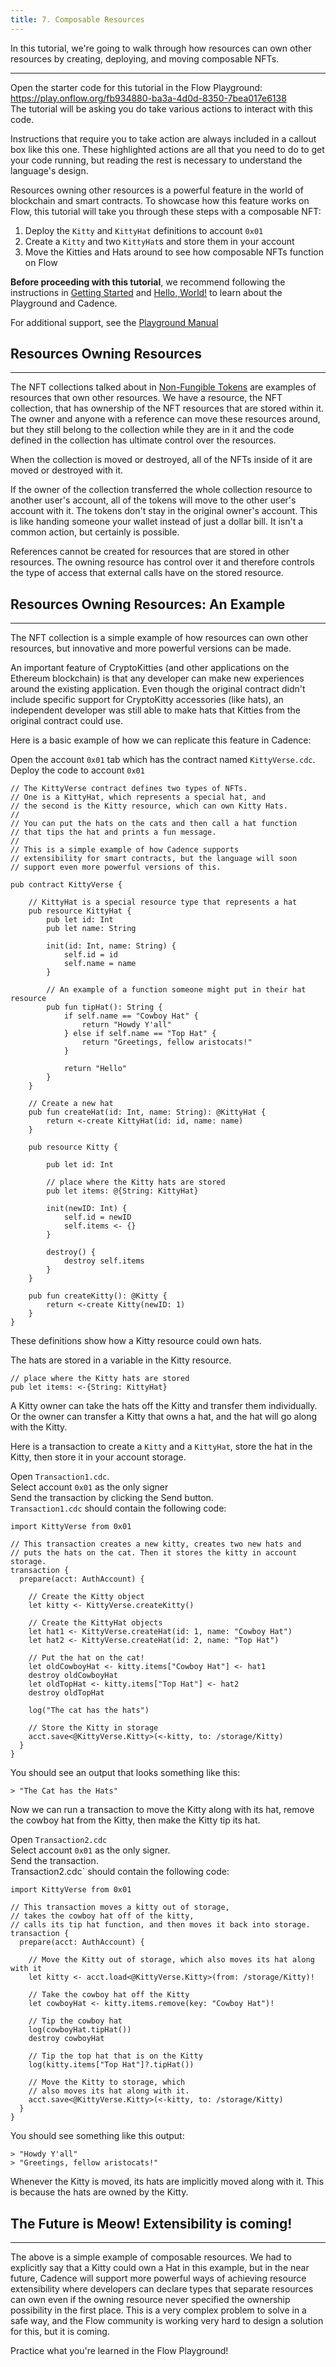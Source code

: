 ```yaml
---
title: 7. Composable Resources
---
```


In this tutorial, we're going to walk through how resources can own other resources by creating, deploying, and moving composable NFTs.

---

<Callout type="info">

Open the starter code for this tutorial in the Flow Playground: <a href="https://play.onflow.org/fb934880-ba3a-4d0d-8350-7bea017e6138" target="_blank">https://play.onflow.org/fb934880-ba3a-4d0d-8350-7bea017e6138</a><br/>
The tutorial will be asking you do take various actions to interact with this code.

</Callout>

<Callout type="info">

Instructions that require you to take action are always included in a callout box like this one. These highlighted actions are all that you need to do to get your code running, but reading the rest is necessary to understand the language's design.

</Callout>

Resources owning other resources is a powerful feature in the world of blockchain and smart contracts. To showcase how this feature works on Flow, this tutorial will take you through these steps with a composable NFT:

1. Deploy the `Kitty` and `KittyHat` definitions to account `0x01`
2. Create a `Kitty` and two `KittyHat`s and store them in your account
3. Move the Kitties and Hats around to see how composable NFTs function on Flow

**Before proceeding with this tutorial**, we recommend following the instructions in [Getting Started](/cadence/tutorial/01-first-steps/) and [Hello, World!](/cadence/tutorial/02-hello-world/) to learn about the Playground and Cadence.

For additional support, see the [Playground Manual](/intro/playground-manual/)

## Resources Owning Resources

---

The NFT collections talked about in [Non-Fungible Tokens](/cadence/tutorial/04-non-fungible-tokens) are examples of resources that own other resources. We have a resource, the NFT collection, that has ownership of the NFT resources that are stored within it. The owner and anyone with a reference can move these resources around, but they still belong to the collection while they are in it and the code defined in the collection has ultimate control over the resources.

When the collection is moved or destroyed, all of the NFTs inside of it are moved or destroyed with it.

If the owner of the collection transferred the whole collection resource to another user's account, all of the tokens will move to the other user's account with it. The tokens don't stay in the original owner's account. This is like handing someone your wallet instead of just a dollar bill. It isn't a common action, but certainly is possible.

References cannot be created for resources that are stored in other resources. The owning resource has control over it and therefore controls the type of access that external calls have on the stored resource.

## Resources Owning Resources: An Example

---

The NFT collection is a simple example of how resources can own other resources, but innovative and more powerful versions can be made.

An important feature of CryptoKitties (and other applications on the Ethereum blockchain) is that any developer can make new experiences around the existing application. Even though the original contract didn't include specific support for CryptoKitty accessories (like hats), an independent developer was still able to make hats that Kitties from the original contract could use.

Here is a basic example of how we can replicate this feature in Cadence:

<!-- [block:callout]
{
"type": "info",
"body": ""
}
[/block] -->

<Callout type="info">

Open the account `0x01` tab which has the contract named `KittyVerse.cdc`. Deploy the code to account `0x01`

</Callout>

```cadence:title=KittyVerse.cdc
// The KittyVerse contract defines two types of NFTs.
// One is a KittyHat, which represents a special hat, and
// the second is the Kitty resource, which can own Kitty Hats.
//
// You can put the hats on the cats and then call a hat function
// that tips the hat and prints a fun message.
//
// This is a simple example of how Cadence supports
// extensibility for smart contracts, but the language will soon
// support even more powerful versions of this.

pub contract KittyVerse {

    // KittyHat is a special resource type that represents a hat
    pub resource KittyHat {
        pub let id: Int
        pub let name: String

        init(id: Int, name: String) {
            self.id = id
            self.name = name
        }

        // An example of a function someone might put in their hat resource
        pub fun tipHat(): String {
            if self.name == "Cowboy Hat" {
                return "Howdy Y'all"
            } else if self.name == "Top Hat" {
                return "Greetings, fellow aristocats!"
            }

            return "Hello"
        }
    }

    // Create a new hat
    pub fun createHat(id: Int, name: String): @KittyHat {
        return <-create KittyHat(id: id, name: name)
    }

    pub resource Kitty {

        pub let id: Int

        // place where the Kitty hats are stored
        pub let items: @{String: KittyHat}

        init(newID: Int) {
            self.id = newID
            self.items <- {}
        }

        destroy() {
            destroy self.items
        }
    }

    pub fun createKitty(): @Kitty {
        return <-create Kitty(newID: 1)
    }
}
```

These definitions show how a Kitty resource could own hats.

The hats are stored in a variable in the Kitty resource.

    // place where the Kitty hats are stored
    pub let items: <-{String: KittyHat}

A Kitty owner can take the hats off the Kitty and transfer them individually. Or the owner can transfer a Kitty that owns a hat, and the hat will go along with the Kitty.

Here is a transaction to create a `Kitty` and a `KittyHat`, store the hat in the Kitty, then store it in your account storage.

<Callout type="info">

Open `Transaction1.cdc`. <br/>
Select account `0x01` as the only signer<br/>
Send the transaction by clicking the Send button. <br/>
`Transaction1.cdc` should contain the following code:

</Callout>

```cadence:title=Transaction1.cdc
import KittyVerse from 0x01

// This transaction creates a new kitty, creates two new hats and
// puts the hats on the cat. Then it stores the kitty in account storage.
transaction {
  prepare(acct: AuthAccount) {

    // Create the Kitty object
    let kitty <- KittyVerse.createKitty()

    // Create the KittyHat objects
    let hat1 <- KittyVerse.createHat(id: 1, name: "Cowboy Hat")
    let hat2 <- KittyVerse.createHat(id: 2, name: "Top Hat")

    // Put the hat on the cat!
    let oldCowboyHat <- kitty.items["Cowboy Hat"] <- hat1
    destroy oldCowboyHat
    let oldTopHat <- kitty.items["Top Hat"] <- hat2
    destroy oldTopHat

    log("The cat has the hats")

    // Store the Kitty in storage
    acct.save<@KittyVerse.Kitty>(<-kitty, to: /storage/Kitty)
  }
}
```

You should see an output that looks something like this:

```
> "The Cat has the Hats"
```

Now we can run a transaction to move the Kitty along with its hat, remove the cowboy hat from the Kitty, then make the Kitty tip its hat.

<Callout type="info">

Open `Transaction2.cdc`<br/>
Select account `0x01` as the only signer.<br/>
Send the transaction.<br/>
Transaction2.cdc` should contain the following code:

</Callout>

```cadence:title=Transaction2.cdc
import KittyVerse from 0x01

// This transaction moves a kitty out of storage,
// takes the cowboy hat off of the kitty,
// calls its tip hat function, and then moves it back into storage.
transaction {
  prepare(acct: AuthAccount) {

    // Move the Kitty out of storage, which also moves its hat along with it
    let kitty <- acct.load<@KittyVerse.Kitty>(from: /storage/Kitty)!

    // Take the cowboy hat off the Kitty
    let cowboyHat <- kitty.items.remove(key: "Cowboy Hat")!

    // Tip the cowboy hat
    log(cowboyHat.tipHat())
    destroy cowboyHat

    // Tip the top hat that is on the Kitty
    log(kitty.items["Top Hat"]?.tipHat())

    // Move the Kitty to storage, which
    // also moves its hat along with it.
    acct.save<@KittyVerse.Kitty>(<-kitty, to: /storage/Kitty)
  }
}
```

You should see something like this output:

```
> "Howdy Y'all"
> "Greetings, fellow aristocats!"
```

Whenever the Kitty is moved, its hats are implicitly moved along with it. This is because the hats are owned by the Kitty.

## The Future is Meow! Extensibility is coming!

---

The above is a simple example of composable resources. We had to explicitly say that a Kitty could own a Hat in this example, but in the near future, Cadence will support more powerful ways of achieving resource extensibility where developers can declare types that separate resources can own even if the owning resource never specified the ownership possibility in the first place. This is a very complex problem to solve in a safe way, and the Flow community is working very hard to design a solution for this, but it is coming.

Practice what you're learned in the Flow Playground!
